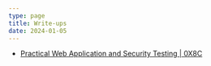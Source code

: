 ```yaml
---
type: page
title: Write-ups
date: 2024-01-05
---
```


- [Practical  Web Application and Security Testing | 0X8C](https://wiki.0x8c.org/courses/tcm-security/practical-web-application-and-security-testing-and)
 